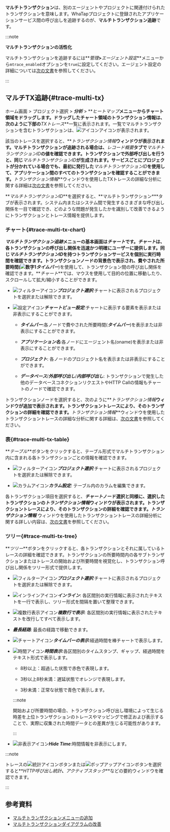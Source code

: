 **マルチトランザクション**は、別のエージェントやプロジェクトに関連付けられたトランザクションを意味します。WhaTapプロジェクトに登録されたアプリケーションサービス間の呼び出しを追跡するのが、**マルチトランザクション追跡**です。 

:::note

**マルチトランザクションの活性化**

マルチトランザクションを追跡するには**_管理_**>**_エージェント設定_**メニューから`mtrace_enabled`オプションを`true`に設定してください。エージェント設定の詳細については[次の文書](set-agent#set-agent-service)を参照してください。

:::

## マルチTX追跡{#trace-multi-tx}

ホーム画面 > プロジェクト選択 > **_分析_** > **_ヒートマップ_**メニューからチャート領域をドラッグします。ドラッグしたチャート領域のトランザクション情報は、次のように下部の**_TXトレース_**一覧に表示されます。一覧でマルチトランザクションを含むトランザクションは、![アイコン](/img/ic-s-mult-transation.svg)アイコンが表示されます。

<ImgLang img='tx-trace-table.png' desc='mtrace_M' />

該当のトレースを選択すると、**_トランザクション情報_**ウィンドウが表示されます。マルチトランザクションが追跡される場合は、**_レコード概要_**タブで**_マルチトランザクションID_**の値を確認できます。トランザクションで外部呼び出しを行うと、同じ**_マルチトランザクションID_**が生成されます。サービスごとにプロジェクトが分かれている場合でも、最初に発行した**_マルチトランザクションID_**を使用して、アプリケーション間のすべてのトランザクションを確認することができます。**_トランザクション情報_**ウィンドウを使用したTXトレースの詳細な分析に関する詳細は[次の文書](trs-profile#details)を参照してください。

<ImgLang img='tx-trace-dt-up.png' desc='レコード概要' />

**_マルチトランザクションID_**を選択すると、**マルチトランザクション\***タブが表示されます。システム内またはシステム間で発生するさまざまな呼び出し関係を一目で確認でき、どのような問題が発生したかを識別して改善できるようにトランザクションとトレース情報を提供します。

### チャート{#trace-multi-tx-chart}

<ImgLang img='multi-tx-cht.png' desc='チャート' />

**_マルチトランザクション追跡_**メニューの基本画面は**_チャート_**です。**_チャート_**は、各トランザクションの呼び出し関係を迅速かつ明確にユーザーに提供します。同じ**_マルチトランザクションID_**を持つトランザクションサービスを個別に実行時間を確認できます。トランザクションノードの背景色で表示され、費やされた所要時間(![数字1](/img/number-01.png)**_タイムバー_**)を使用して、トランザクション間の呼び出し関係を確認できます。**_チャート_**では、マウスを使用して目的の位置に移動したり、スクロールして拡大/縮小することができます。

-   ![フィルターアイコン](/img/ico-filter.svg)**_プロジェクト選択_**:チャートに表示されるプロジェクトを選択または解除できます。

-   ![設定アイコン](/img/ico-setting.svg)**_チャートビュー設定_**:チャートに表示する要素を表示または非表示にすることができます。

    -   **_タイムバー_**:各ノードで費やされた所要時間(**_タイムバー_**)を表示または非表示にすることができます。

    -   **_アプリケーション名_**:各ノードにエージェント名(oname)を表示または非表示にすることができます。

    -   **_プロジェクト_**: 各ノードのプロジェクト名を表示または非表示にすることができます。

    -   **_データベース_**/**_外部呼び出し_**/**_内部呼び出し_**: トランザクションで発生した他のデータベースコネクションリクエストやHTTP Callの情報もチャートのノードで確認できます。

トランザクションノードを選択すると、次のように**_トランザクション情報_**ウィンドウが追加で表示されます。トランザクショントレースにより、そのトランザクションの詳細を確認できます。**_トランザクション情報_**ウィンドウを使用したトランザクショントレースの詳細な分析に関する詳細は、[次の文書](trs-profile#transaction-info)を参照してください。

<ImgLang img='multi-tx-additional-info.png' desc='マルチトランザクションの詳細を見る' />

### 表{#trace-multi-tx-table}

**_テーブル_**ボタンをクリックすると、テーブル形式でマルチトランザクション内に含まれる各トランザクションごとの情報を確認できます。

<ImgLang img='multi-tx-table-mode.png' desc='マルチトランザクションテーブルモード' />

-   ![フィルターアイコン](/img/ico-filter.svg)**_プロジェクト選択_**:チャートに表示されるプロジェクトを選択または解除できます。

-   ![カラムアイコン](/img/ic-column.svg)**_カラム設定_**: テーブル内のカラムを編集できます。 

各トランザクション項目を選択すると、**_チャート_**ノード選択と同様に、選択したトランザクションの**_トランザクション情報_**ウィンドウが表示されます。トランザクショントレースにより、そのトランザクションの詳細を確認できます。**_トランザクション情報_** ウィンドウを使用したトランザクショントレースの詳細分析に関する詳しい内容は、[次の文書](trs-profile#transaction-info)を参照してください。

### ツリー{#trace-multi-tx-tree}

**_ツリー_**ボタンをクリックすると、各トランザクションとそれに属しているトレースの詳細を確認できます。トランザクションの所要時間内の各サブトランザクションまたはトレースの開始および所要時間を視覚化し、トランザクション呼び出し関係をツリー形式で提供します。 

<ImgLang img='multi-tx-tree-mode.png' desc='マルチトランザクションツリーモード' />

-   ![フィルターアイコン](/img/ico-filter.svg)**_プロジェクト選択_**:チャートに表示されるプロジェクトを選択または解除できます。

-   ![インラインアイコン](/img/ic-single-line.svg)**_インライン_**: 各区間別の実行情報に表示されたテキストを一行で表示し、ツリー形式を間隔を置いて整理できます。

-   ![複数行表示アイコン](/img/ic-multi-line.svg)**_複数行で表示_**: 各区間別の実行情報に表示されたテキストを改行してすべて表示します。

-   **_最長経路_**: 最長の経路で移動できます。

-   ![チャートアイコン](/img/ic-bar-chart.svg)**_タイムバーの表示_**:経過時間を棒チャートで表示します。

-   ![時間アイコン](/img/ic-custom-time.svg)**_時間表示_**:各区間別のタイムスタンプ、ギャップ、経過時間をテキスト形式で表示します。

    -   8秒以上：<span class='etrs'>超過した</span>状態で<span class='etrs'>赤色</span>で表現します。

    -   3秒以上8秒未満：<span class='ov5ud10'>遅延</span>状態で<span class='ov5ud10'>オレンジ</span>で表現します。

    -   3秒未満：<span class='woer'>正常な</span>状態で<span class='woer'>青色</span>で表示します。

    :::note

    開始および所要時間の場合、トランザクション呼び出し環境によって生じる時差を上位トランザクションのトレースやマッピングで修正および表示することで、実際に収集された時間データとの差異が生じる可能性があります。

    :::

-   ![非表示アイコン](/img/ic-eye-invisible.svg)**_Hide Time_**:時間情報を非表示にします。

:::note

トレースの![統計アイコン](/img/ic-static.svg)ボタンまたは![ポップアップアイコン](/img/ic-popup.svg)ボタンを選択すると**_HTTP呼び出し統計_**、**_アクティブスタック_**などの要約ウィンドウを確認できます。

:::

## 参考資料

-   [マルチトランザクションメニューの追加](https://www.whatap.io/ko/blog/85/index.html)
-   [マルチトランザクションダイアグラムの改善](https://www.whatap.io/ko/blog/72/index.html)
